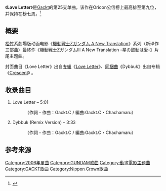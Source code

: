 {{copyedit|time=2013-05-24T17:11:38+00:00}}
{{Infobox song
| name       = Love Letter
| type       = [[单曲|单曲]]
| cover      = <!-- 檔案不存在 [[file:Gackt_love_letter_single.jpg|file:Gackt love letter single.jpg]] ，可從英文維基百科取得 -->
| cover_size = 
| artist     = [[Gackt|Gackt]]
| from_album = [[Love_Letter_(GACKT专辑)|Love Letter]]
| A-side     = Love Letter
| B-side     = Dybbuk
| released   = 2006年3月1日
| recorded   = 
| genre      = [[J-POP|J-POP]]<br/>[[摇滚乐|摇滚]]
| length     = 8分钟
| label      = [[日本皇冠|日本皇冠]]
| writer     = Gackt C.
| producer   = Gackt
| chart_position = *週間9位（[[Oricon公信榜|Oricon]]）
| prev_title = [[REDEMPTION|REDEMPTION]]
| prev_year  = 2006
| next_title = [[野に咲く花のように_(GACKTの曲)|野に咲く花のように]]
| next_year  = 2007
}}
《'''Love Letter'''》是[[Gackt|Gackt]]的第25支单曲。该作在Oricon公信榜上最高排至第九位，并保持在榜七周。<ref>{{cite web| url=http://www.oricon.co.jp/prof/artist/9259/ranking/cd_single/| title=Gackt singles on Oricon| work=oricon.co.jp| publisher=Oricon| accessdate=November 28, 2012| language=日语| archive-date=2012-11-08| archive-url=https://web.archive.org/web/20121108094107/http://www.oricon.co.jp/prof/artist/9259/ranking/cd_single/}}</ref>

== 概要 ==
[[松竹|松竹]]系劇場版动画电影《[[機動戰士Z_GUNDAM#電影版|機動戦士Zガンダム A New Translation]]》系列（新译作三部曲）最終作《機動戦士ΖガンダムIII A New Translation -星の鼓動は愛-》片尾主题曲。

封面曲目《Love Letter》出自[[专辑|专辑]]《[[Love_Letter_(GACKT专辑)|Love Letter]]》、[[A面與B面|同捆曲]]《Dybbuk》出自专辑《[[Crescent_(GACKT专辑)|Crescent]]》<!--、それぞれシングルカットである。リカットにあたり、「Love Letter」は新たにレコーディングを行い、「Dybbuk」にはリミックスを施し収録している-->。

<!--本作より、Gacktは自身の歌唱法を変えている。曰く「今までは声楽の要領で、曲によって歌い方を変えていたが、それだと誰が歌っているのか分からなくなってしまうので統一した」とのこと。

また「Love Letter」の出来はGackt本人も非常に満足しており、「ホワイトデーのお返しには彼氏にLove Letterを歌ってあげて」と言ったほどである。-->
== 收录曲目 ==
# Love Letter – 5:01
#:（作詞・作曲：Gackt.C / 編曲:Gackt.C・Chachamaru）
# Dybbuk (Remix Version) – 3:33
#:（作詞・作曲：Gackt.C / 編曲:Gackt.C・Chachamaru）

==参考来源==
{{Reflist}}

{{Gackt}}
{{宇宙世紀|作品}}
{{DEFAULTSORT:らうれた}}
[[Category:2006年單曲|Category:2006年單曲]]
[[Category:GUNDAM歌曲|Category:GUNDAM歌曲]]
[[Category:動畫電影主題曲|Category:動畫電影主題曲]]
[[Category:GACKT歌曲|Category:GACKT歌曲]]
[[Category:Nippon_Crown歌曲|Category:Nippon Crown歌曲]]